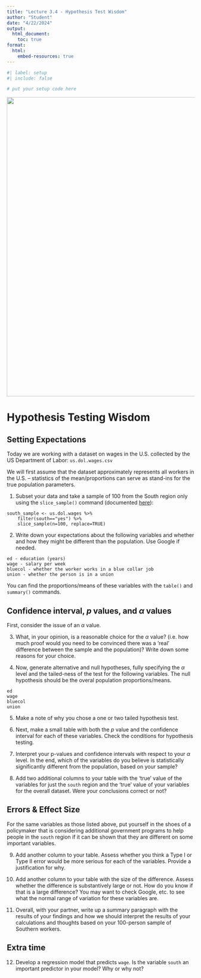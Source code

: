 ```yaml
---
title: "Lecture 3.4 - Hypothesis Test Wisdom"
author: "Student"
date: "4/22/2024"
output:
  html_document:
    toc: true
format: 
  html:
    embed-resources: true
---
```


```r
#| label: setup 
#| include: false

# put your setup code here
```

![](alabama.jpeg){width="800"}

# Hypothesis Testing Wisdom

## Setting Expectations

Today we are working with a dataset on wages in the U.S. collected by the US Department of Labor: `us.dol.wages.csv` 

We will first assume that the dataset approximately represents all workers in the U.S. – statistics of the mean/proportions can serve as stand-ins for the true population parameters.

1.	Subset your data and take a sample of 100 from the South region only using the `slice_sample()` command (documented [here](https://dplyr.tidyverse.org/reference/slice.html)):

```
south_sample <- us.dol.wages %>%
    filter(south=="yes") %>% 
    slice_sample(n=100, replace=TRUE)
```

2.  Write down your expectations about the following variables and whether and how they might be different than the population. Use Google if needed.

```
ed - education (years)
wage - salary per week
bluecol - whether the worker works in a blue collar job
union - whether the person is in a union
```

You can find the proportions/means of these variables with the `table()` and `summary()` commands.

## Confidence interval, $p$ values, and $\alpha$ values

First, consider the issue of an $\alpha$ value.

3.	What, in your opinion, is a reasonable choice for the $\alpha$ value? (i.e. how much proof would you need to be convinced there was a ‘real’ difference between the sample and the population)? Write down some reasons for your choice. 

4. Now, generate alternative and null hypotheses, fully specifying the $\alpha$ level and the tailed-ness of the test for the following variables. The null hypothesis should be the overal population proportions/means.

```
ed
wage
bluecol
union
```

5. Make a note of why you chose a one or two tailed hypothesis test.

6. Next, make a small table with both the $p$ value and the confidence interval for each of these variables. Check the conditions for hypothesis testing.

7. 	Interpret your p-values and confidence intervals with respect to your $\alpha$ level. In the end, which of the variables do you believe is statistically significantly different from the population, based on your sample?

8.	Add two additional columns to your table with the ‘true’ value of the variables for just the `south` region and the ‘true’ value of your variables for the overall dataset. Were your conclusions correct or not?

## Errors & Effect Size

For the same variables as those listed above, put yourself in the shoes of a policymaker that is considering additional government programs to help people in the `south` region if it can be shown that they are different on some important variables.

9. Add another column to your table. Assess whether you think a Type I or Type II error would be more serious for each of the variables. Provide a justification for why.

10.	Add another column to your table with the size of the difference. Assess whether the difference is substantively large or not. How do you know if that is a large difference? You may want to check Google, etc. to see what the normal range of variation for these variables are.

11. Overall, with your partner, write up a summary paragraph with the results of your findings and how we should interpret the results of your calculations and thoughts based on your 100-person sample of Southern workers.

## Extra time

12. Develop a regression model that predicts `wage`.  Is the variable `south` an important predictor in your model? Why or why not?
